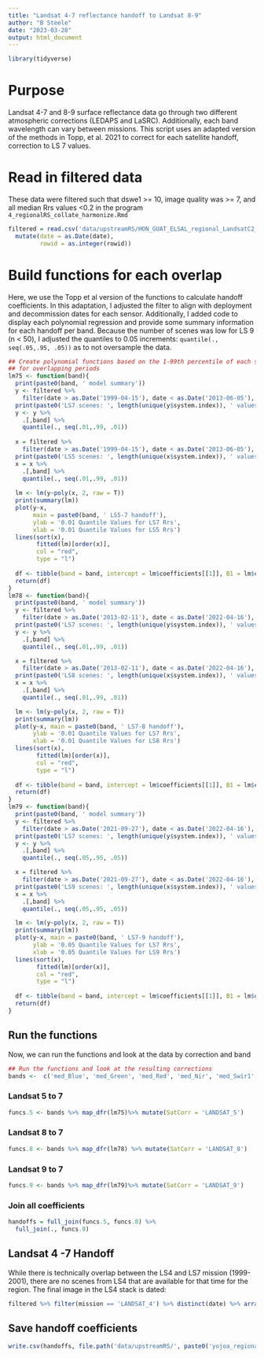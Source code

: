 ```yaml
---
title: "Landsat 4-7 reflectance handoff to Landsat 8-9"
author: "B Steele"
date: "2023-03-28"
output: html_document
---
```


```r
library(tidyverse)
```

# Purpose

Landsat 4-7 and 8-9 surface reflectance data go through two different atmospheric corrections (LEDAPS and LaSRC). Additionally, each band wavelength can vary between missions. This script uses an adapted version of the methods in Topp, et al. 2021 to correct for each satellite handoff, correction to LS 7 values.

# Read in filtered data

These data were filtered such that dswe1 \>= 10, image quality was \>= 7, and all median Rrs values \<0.2 in the program `4_regionalRS_collate_harmonize.Rmd`

```r
filtered = read.csv('data/upstreamRS/HON_GUAT_ELSAL_regional_LandsatC2_SRST_filtered_v2023-03-31.csv') %>% 
  mutate(date = as.Date(date),
         rowid = as.integer(rowid))
```

# Build functions for each overlap

Here, we use the Topp et al version of the functions to calculate handoff coefficients. In this adaptation, I adjusted the filter to align with deployment and decommission dates for each sensor. Additionally, I added code to display each polynomial regression and provide some summary information for each handoff per band. Because the number of scenes was low for LS 9 (n \< 50), I adjusted the quantiles to 0.05 increments: `quantile(., seq(.05,.95, .05))` as to not oversample the data.

```r
## Create polynomial functions based on the 1-99th percentile of each sensor
## for overlapping periods
lm75 <- function(band){
  print(paste0(band, ' model summary'))
  y <- filtered %>% 
    filter(date > as.Date('1999-04-15'), date < as.Date('2013-06-05'), mission == 'LANDSAT_7') 
  print(paste0('LS7 scenes: ', length(unique(y$system.index)), ' values: ', nrow(y)))
  y <- y %>% 
    .[,band] %>% 
    quantile(., seq(.01,.99, .01))
  
  x = filtered %>% 
    filter(date > as.Date('1999-04-15'), date < as.Date('2013-06-05'), mission == 'LANDSAT_5') 
  print(paste0('LS5 scenes: ', length(unique(x$system.index)), ' values: ', nrow(x)))
  x = x %>% 
    .[,band] %>% 
    quantile(., seq(.01,.99, .01))
  
  lm <- lm(y~poly(x, 2, raw = T))
  print(summary(lm))
  plot(y~x, 
       main = paste0(band, ' LS5-7 handoff'), 
       ylab = '0.01 Quantile Values for LS7 Rrs', 
       xlab = '0.01 Quantile Values for LS5 Rrs')
  lines(sort(x),
        fitted(lm)[order(x)],
        col = "red",
        type = "l")
  
  df <- tibble(band = band, intercept = lm$coefficients[[1]], B1 = lm$coefficients[[2]], B2 = lm$coefficients[[3]])
  return(df)
}
lm78 <- function(band){
  print(paste0(band, ' model summary'))
  y <- filtered %>% 
    filter(date > as.Date('2013-02-11'), date < as.Date('2022-04-16'), mission == 'LANDSAT_7') 
  print(paste0('LS7 scenes: ', length(unique(y$system.index)), ' values: ', nrow(y)))
  y <- y %>% 
    .[,band] %>% 
    quantile(., seq(.01,.99, .01))

  x = filtered %>% 
    filter(date > as.Date('2013-02-11'), date < as.Date('2022-04-16'), mission == 'LANDSAT_8') 
  print(paste0('LS8 scenes: ', length(unique(x$system.index)), ' values: ', nrow(x)))
  x = x %>% 
    .[,band] %>% 
    quantile(., seq(.01,.99, .01))

  lm <- lm(y~poly(x, 2, raw = T))
  print(summary(lm))
  plot(y~x, main = paste0(band, ' LS7-8 handoff'), 
       ylab = '0.01 Quantile Values for LS7 Rrs', 
       xlab = '0.01 Quantile Values for LS8 Rrs')
  lines(sort(x),
        fitted(lm)[order(x)],
        col = "red",
        type = "l")
  
  df <- tibble(band = band, intercept = lm$coefficients[[1]], B1 = lm$coefficients[[2]], B2 = lm$coefficients[[3]])
  return(df)
}
lm79 <- function(band){
  print(paste0(band, ' model summary'))
  y <- filtered %>% 
    filter(date > as.Date('2021-09-27'), date < as.Date('2022-04-16'), mission == 'LANDSAT_7') 
  print(paste0('LS7 scenes: ', length(unique(y$system.index)), ' values: ', nrow(y)))
  y <- y %>% 
    .[,band] %>% 
    quantile(., seq(.05,.95, .05))

  x = filtered %>% 
    filter(date > as.Date('2021-09-27'), date < as.Date('2022-04-16'), mission == 'LANDSAT_9') 
  print(paste0('LS9 scenes: ', length(unique(x$system.index)), ' values: ', nrow(x)))
  x = x %>% 
    .[,band] %>% 
    quantile(., seq(.05,.95, .05))

  lm <- lm(y~poly(x, 2, raw = T))
  print(summary(lm))
  plot(y~x, main = paste0(band, ' LS7-9 handoff'), 
       ylab = '0.05 Quantile Values for LS7 Rrs', 
       xlab = '0.05 Quantile Values for LS9 Rrs')
  lines(sort(x),
        fitted(lm)[order(x)],
        col = "red",
        type = "l")
  
  df <- tibble(band = band, intercept = lm$coefficients[[1]], B1 = lm$coefficients[[2]], B2 = lm$coefficients[[3]])
  return(df)
}

```

## Run the functions

Now, we can run the functions and look at the data by correction and band

```r
## Run the functions and look at the resulting corrections
bands <-  c('med_Blue', 'med_Green', 'med_Red', 'med_Nir', 'med_Swir1','med_Swir2')
```

### Landsat 5 to 7

```r
funcs.5 <- bands %>% map_dfr(lm75)%>% mutate(SatCorr = 'LANDSAT_5')
```

### Landsat 8 to 7

```r
funcs.8 <- bands %>% map_dfr(lm78) %>% mutate(SatCorr = 'LANDSAT_8')

```

### Landsat 9 to 7

```r
funcs.9 <- bands %>% map_dfr(lm79)%>% mutate(SatCorr = 'LANDSAT_9')
```

### Join all coefficients

```r
handoffs = full_join(funcs.5, funcs.8) %>% 
  full_join(., funcs.9)
```

## Landsat 4 -7 Handoff

While there is technically overlap between the LS4 and LS7 mission (1999-2001), there are no scenes from LS4 that are available for that time for the region. The final image in the LS4 stack is dated:

```r
filtered %>% filter(mission == 'LANDSAT_4') %>% distinct(date) %>% arrange(date) %>% tail(1)
```

## Save handoff coefficients

```r
write.csv(handoffs, file.path('data/upstreamRS/', paste0('yojoa_regional_handoff_coefficients_v', Sys.Date(),'.csv')), row.names = F)
```
